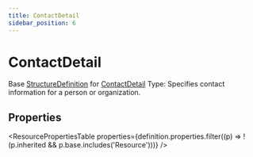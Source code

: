 ```yaml
---
title: ContactDetail
sidebar_position: 6
---
```


# ContactDetail

Base <a href="/docs/api/fhir/resources/structuredefinition">StructureDefinition</a> for <a href="/docs/api/fhir/datatypes/contactdetail">ContactDetail</a> Type: Specifies contact information for a person or organization.



## Properties

<ResourcePropertiesTable properties={definition.properties.filter((p) => !(p.inherited && p.base.includes('Resource')))} />



